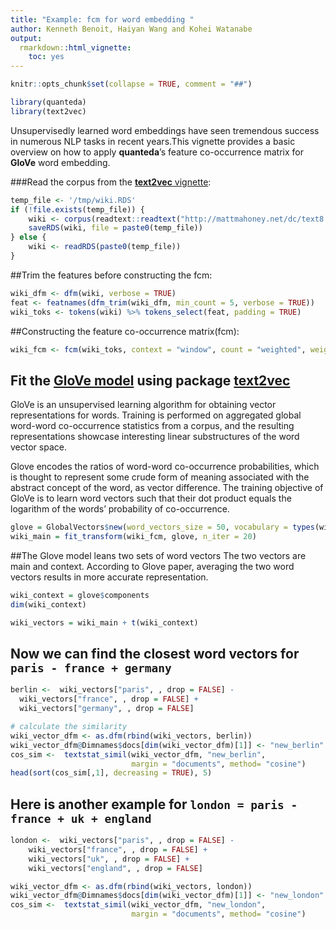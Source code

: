 ```yaml
---
title: "Example: fcm for word embedding "
author: Kenneth Benoit, Haiyan Wang and Kohei Watanabe
output: 
  rmarkdown::html_vignette:
    toc: yes
---
```

```r
knitr::opts_chunk$set(collapse = TRUE, comment = "##")
```

```r
library(quanteda)
library(text2vec)
```

Unsupervisedly learned word embeddings have seen tremendous success in numerous NLP tasks in recent years.This vignette provides a basic overview on how to apply **quanteda**'s feature co-occurrence matrix for **GloVe** word embedding.  

###Read the corpus 
from the [**text2vec** vignette](http://text2vec.org/glove.html):
```r
temp_file <- '/tmp/wiki.RDS'
if (!file.exists(temp_file)) {
    wiki <- corpus(readtext::readtext("http://mattmahoney.net/dc/text8.zip", verbosity = 0))
    saveRDS(wiki, file = paste0(temp_file))
} else {
    wiki <- readRDS(paste0(temp_file))
}
```

##Trim the features before constructing the fcm:
```r
wiki_dfm <- dfm(wiki, verbose = TRUE)
feat <- featnames(dfm_trim(wiki_dfm, min_count = 5, verbose = TRUE))
wiki_toks <- tokens(wiki) %>% tokens_select(feat, padding = TRUE)
```

##Constructing the feature co-occurrence matrix(fcm):
```r
wiki_fcm <- fcm(wiki_toks, context = "window", count = "weighted", weights = 1/(1:5), tri = TRUE)
```

## Fit the [GloVe model](https://nlp.stanford.edu/pubs/glove.pdf) using package [text2vec](http://text2vec.org)

GloVe is an unsupervised learning algorithm for obtaining vector representations for words. Training is performed on aggregated global word-word co-occurrence statistics from a corpus, and the resulting representations showcase interesting linear substructures of the word vector space.

Glove encodes the ratios of word-word co-occurrence probabilities, which is thought to represent some crude form of meaning associated with the abstract concept of the word, as vector difference. The training objective of GloVe is to learn word vectors such that their dot product equals the logarithm of the words' probability of co-occurrence.  
```r
glove = GlobalVectors$new(word_vectors_size = 50, vocabulary = types(wiki_toks), x_max = 10)
wiki_main = fit_transform(wiki_fcm, glove, n_iter = 20)
```

##The Glove model leans two sets of word vectors 
The two vectors are main and context. According to Glove paper, averaging the two word vectors results in more accurate representation.
```r
wiki_context = glove$components
dim(wiki_context)

wiki_vectors = wiki_main + t(wiki_context)
```

## Now we can find the closest word vectors for `paris - france + germany`
```r
berlin <-  wiki_vectors["paris", , drop = FALSE] - 
  wiki_vectors["france", , drop = FALSE] + 
  wiki_vectors["germany", , drop = FALSE]

# calculate the similarity
wiki_vector_dfm <- as.dfm(rbind(wiki_vectors, berlin))
wiki_vector_dfm@Dimnames$docs[dim(wiki_vector_dfm)[1]] <- "new_berlin"
cos_sim <-  textstat_simil(wiki_vector_dfm, "new_berlin", 
                           margin = "documents", method= "cosine")
head(sort(cos_sim[,1], decreasing = TRUE), 5)
```

## Here is another example for `london = paris - france + uk + england`
```r
london <-  wiki_vectors["paris", , drop = FALSE] - 
    wiki_vectors["france", , drop = FALSE] + 
    wiki_vectors["uk", , drop = FALSE] + 
    wiki_vectors["england", , drop = FALSE] 

wiki_vector_dfm <- as.dfm(rbind(wiki_vectors, london))
wiki_vector_dfm@Dimnames$docs[dim(wiki_vector_dfm)[1]] <- "new_london"
cos_sim <-  textstat_simil(wiki_vector_dfm, "new_london", 
                           margin = "documents", method= "cosine")
```
